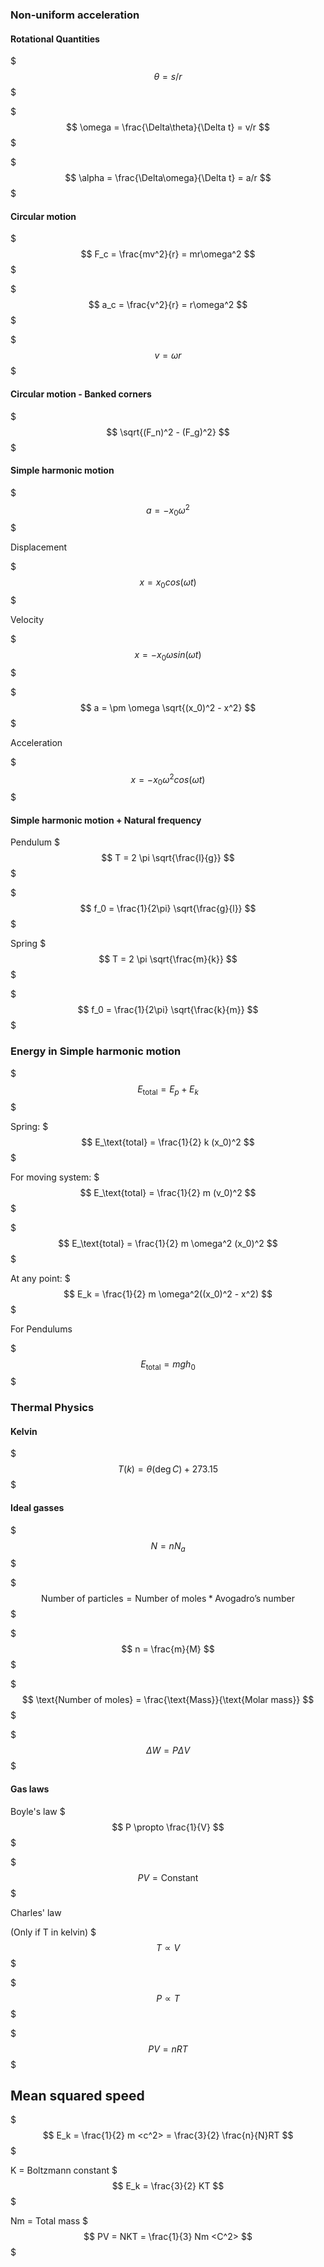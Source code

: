 ### Non-uniform acceleration

#### Rotational Quantities

$$$
\theta = s/r
$$$

$$$
\omega = \frac{\Delta\theta}{\Delta t} = v/r
$$$

$$$
\alpha = \frac{\Delta\omega}{\Delta t} = a/r
$$$


#### Circular motion

$$$
F_c = \frac{mv^2}{r} = mr\omega^2
$$$

$$$
a_c = \frac{v^2}{r} = r\omega^2
$$$

$$$
v = \omega r
$$$

#### Circular motion - Banked corners

$$$
\sqrt{(F_n)^2 - (F_g)^2}
$$$


#### Simple harmonic motion

$$$
a = -x_0 \omega^2
$$$

Displacement

$$$
x = x_0 cos(\omega t)
$$$

Velocity

$$$
x = -x_0 \omega sin(\omega t)
$$$

$$$
a = \pm \omega \sqrt{(x_0)^2 - x^2}
$$$

Acceleration

$$$
x = -x_0 \omega^2 cos(\omega t)
$$$


#### Simple harmonic motion + Natural frequency

Pendulum
$$$
T = 2 \pi \sqrt{\frac{l}{g}}
$$$

$$$
f_0 = \frac{1}{2\pi} \sqrt{\frac{g}{l}}
$$$

Spring
$$$
T = 2 \pi \sqrt{\frac{m}{k}}
$$$

$$$
f_0 = \frac{1}{2\pi} \sqrt{\frac{k}{m}}
$$$

### Energy in Simple harmonic motion

$$$
E_\text{total} = E_p + E_k
$$$

Spring:
$$$
E_\text{total} = \frac{1}{2} k (x_0)^2
$$$

For moving system:
$$$
E_\text{total} = \frac{1}{2} m (v_0)^2
$$$

$$$
E_\text{total} = \frac{1}{2} m \omega^2 (x_0)^2
$$$

At any point: 
$$$
E_k = \frac{1}{2} m \omega^2((x_0)^2 - x^2)
$$$


For Pendulums

$$$
E_\text{total} = mgh_0
$$$

### Thermal Physics

#### Kelvin

$$$
T(k) = \theta (\deg C) + 273.15
$$$

#### Ideal gasses

$$$
N = nN_a
$$$

$$$
\text{Number of particles} = \text{Number of moles} * \text{Avogadro's number}
$$$

$$$
n = \frac{m}{M}
$$$

$$$
\text{Number of moles} = \frac{\text{Mass}}{\text{Molar mass}}
$$$

$$$
\Delta W = P \Delta V
$$$

#### Gas laws

Boyle's law
$$$
P \propto \frac{1}{V}
$$$

$$$
PV = \text{Constant}
$$$

Charles' law 

(Only if T in kelvin)
$$$
T \propto V
$$$

$$$
P \propto T
$$$

$$$
PV = nRT
$$$

## Mean squared speed

$$$
E_k = \frac{1}{2} m <c^2> = \frac{3}{2} \frac{n}{N}RT
$$$

K = Boltzmann constant
$$$
E_k = \frac{3}{2} KT
$$$

Nm = Total mass
$$$
PV = NKT = \frac{1}{3} Nm <C^2>
$$$
